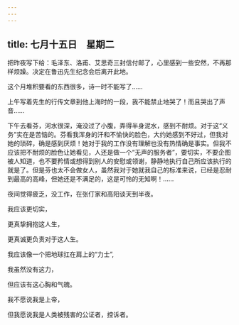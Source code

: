 ```yaml
---
---
---
```

title: 七月十五日　星期二
---




把昨夜写下给：毛泽东、洛甫、艾思奇三封信付邮了，心里感到一些安然，不再那样烦躁。决定在鲁迅先生纪念会后离开此地。

这个月堆积要看的东西很多，诗一时不能写了……

上午写着先生的行传文章到他上海时的一段，我不能禁止地哭了！而且哭出了声音……

下午去看芬，河水很深，淹没过了小腹，弄得半身泥水，感到不耐烦。对于这“义务”实在是苦恼的。芬看我浑身的汗和不愉快的脸色，大约她感到不好过，但我对她的琐碎，确是感到厌烦！她对于我的工作没有理解也没有热情确是事实。但我不应该把不耐烦的脸色让她看见，人还是做一个“无声的服务者”，要切实，不要企图被人知道，也不要矜情或想得到别人的安慰或领谢，静静地执行自己所应该执行的就是了。但是芬也太不会做女人，虽然我对于她就我自己的标准来说，已经是忍耐到最高的高峰，但她还是不满足的，这是可怜的无知啊！……

夜间觉得疲乏，没工作，在张仃家和高阳谈天到半夜。

我应该更切实，

更真挚拥抱这人生，

更真诚更负责对于这人生。

我应该像一个把地球扛在肩上的“力士”,

我虽然没有这力，

但应该有这心胸和气魄。

我不愿说我是上帝，

但我愿说我是人类被残害的公证者，控诉者。